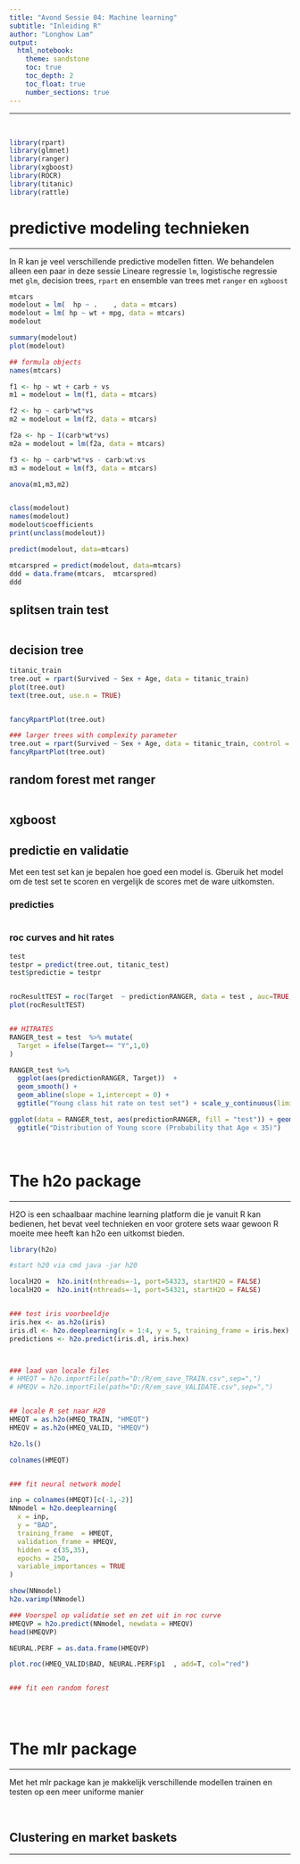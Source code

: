 ```yaml
---
title: "Avond Sessie 04: Machine learning"
subtitle: "Inleiding R"
author: "Longhow Lam"
output:
  html_notebook:
    theme: sandstone
    toc: true
    toc_depth: 2
    toc_float: true
    number_sections: true
---
```



---

<br>


```r
library(rpart)
library(glmnet)
library(ranger)
library(xgboost)
library(ROCR)
library(titanic)
library(rattle)
```



# predictive modeling technieken

---

In R kan je veel verschillende predictive modellen fitten. We behandelen alleen een paar in deze sessie 
Lineare regressie `lm`, logistische regressie met `glm`, decision trees, `rpart` en ensemble van trees met  `ranger` en  `xgboost`

```r
mtcars
modelout = lm(  hp ~ .    , data = mtcars)
modelout = lm( hp ~ wt + mpg, data = mtcars) 
modelout

summary(modelout)
plot(modelout)

## formula objects
names(mtcars)

f1 <- hp ~ wt + carb + vs
m1 = modelout = lm(f1, data = mtcars)

f2 <- hp ~ carb*wt*vs
m2 = modelout = lm(f2, data = mtcars)

f2a <- hp ~ I(carb*wt*vs)
m2a = modelout = lm(f2a, data = mtcars)

f3 <- hp ~ carb*wt*vs - carb:wt:vs
m3 = modelout = lm(f3, data = mtcars)

anova(m1,m3,m2)


class(modelout)
names(modelout)
modelout$coefficients
print(unclass(modelout))

predict(modelout, data=mtcars)

mtcarspred = predict(modelout, data=mtcars)
ddd = data.frame(mtcars,  mtcarspred)
ddd

```


## splitsen  train test

```r

```



## decision tree
```r

titanic_train
tree.out = rpart(Survived ~ Sex + Age, data = titanic_train)
plot(tree.out)
text(tree.out, use.n = TRUE)


fancyRpartPlot(tree.out)

### larger trees with complexity parameter
tree.out = rpart(Survived ~ Sex + Age, data = titanic_train, control = list(cp=0.005))
fancyRpartPlot(tree.out)

```


## random forest met ranger

```r


```

## xgboost

## predictie en validatie

Met een test set kan je bepalen hoe goed een model is. Gberuik het model om de test set te scoren en vergelijk de scores met de ware uitkomsten.

### predicties

```r

```

### roc curves and hit rates

````r

test 
testpr = predict(tree.out, titanic_test)
test$predictie = testpr


rocResultTEST = roc(Target  ~ predictionRANGER, data = test , auc=TRUE, ci =TRUE)
plot(rocResultTEST)


## HITRATES 
RANGER_test = test  %>% mutate(
  Target = ifelse(Target== "Y",1,0)
)

RANGER_test %>% 
  ggplot(aes(predictionRANGER, Target))  +
  geom_smooth() +
  geom_abline(slope = 1,intercept = 0) +
  ggtitle("Young class hit rate on test set") + scale_y_continuous(limits=c(0,1))

ggplot(data = RANGER_test, aes(predictionRANGER, fill = "test")) + geom_density(color='black') +
  ggtitle("Distribution of Young score (Probability that Age < 35)")

````




<br>

# The h2o package

---

H2O is een schaalbaar machine learning platform die je vanuit R kan bedienen, het bevat veel technieken en voor grotere sets waar gewoon R moeite mee heeft kan h2o een uitkomst bieden.

```r
library(h2o)

#start h20 via cmd java -jar h20

localH2O =  h2o.init(nthreads=-1, port=54323, startH2O = FALSE)
localH2O =  h2o.init(nthreads=-1, port=54321, startH2O = FALSE)


### test iris voorbeeldje
iris.hex <- as.h2o(iris)
iris.dl <- h2o.deeplearning(x = 1:4, y = 5, training_frame = iris.hex)
predictions <- h2o.predict(iris.dl, iris.hex)



### laad van locale files
# HMEQT = h2o.importFile(path="D:/R/em_save_TRAIN.csv",sep=",")
# HMEQV = h2o.importFile(path="D:/R/em_save_VALIDATE.csv",sep=",")


## locale R set naar H20
HMEQT = as.h2o(HMEQ_TRAIN, "HMEQT")
HMEQV = as.h2o(HMEQ_VALID, "HMEQV")

h2o.ls()

colnames(HMEQT)


### fit neural network model

inp = colnames(HMEQT)[c(-1,-2)]
NNmodel = h2o.deeplearning(
  x = inp,
  y = "BAD",
  training_frame  = HMEQT,
  validation_frame = HMEQV,
  hidden = c(35,35),
  epochs = 250,
  variable_importances = TRUE
)

show(NNmodel)
h2o.varimp(NNmodel)

### Voorspel op validatie set en zet uit in roc curve
HMEQVP = h2o.predict(NNmodel, newdata = HMEQV)
head(HMEQVP)

NEURAL.PERF = as.data.frame(HMEQVP)

plot.roc(HMEQ_VALID$BAD, NEURAL.PERF$p1  , add=T, col="red")


### fit een random forest



```


<br>

# The mlr package

---

Met het mlr package kan je makkelijk verschillende modellen trainen en testen op een meer uniforme manier



<br>

## Clustering en market baskets

---


```r

```